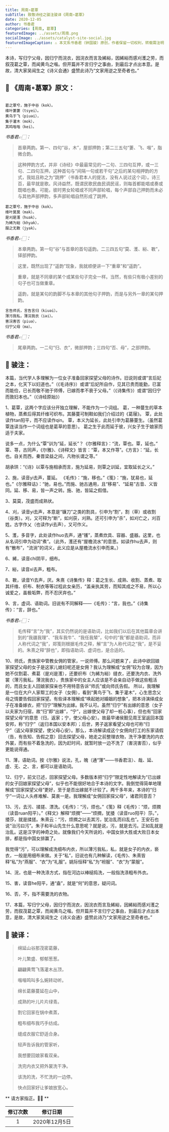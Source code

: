 ```yaml
---
title: 周南∘葛覃
subTitle: 致敬诗经之骏注骏译《周南∘葛覃》 
date: 2020-12-05 
author: 书香君
categories: [周南, 葛覃]
featuredImage: ../assets/周南.png
socialImage: ../assets/catalyst-site-social.jpg
featuredImageCaption: ⚠️️ 本文系书香君（钟国骏）原创，作者保留一切权利，转载需注明出处。
---
```


本诗，写归宁父母，因归宁而浣衣，因浣衣而言及絺綌，因絺綌而感刈濩之劳，而叙茂葛之覃，而闻黄鸟之喈。但开篇并不言归宁之事由，到最后才点出本意。是故，清大家吴闿生之《诗义会通》盛赞此诗乃“文家用逆之至奇者也。”

## 🌼 《周南∘葛覃》原文：
```

葛之覃兮，施于中谷（kok）。
维叶萋萋（tsyei）。
黄鸟于飞（piuəi），
集于灌木（mok），
其鸣喈喈（kei）。

```
*书香君👉🏻：* 

> 首章两韵。第一、四句“谷，木”，屋部押韵；第二三五句“萋、飞、喈”，脂微合韵。

> 这种押韵方式，并非《诗经》中最最常见的一二句、三四句互押，或一三句、二四句互押。这种首句与“间隔一句或若干句”之后的某句相押韵的方式，我姑且称之为“跳押”（书香君本人的提法，没有人说过这个词）。诗三百，最早就是歌。风诗益然，既谓民歌民曲民调民谣，则每首都能唱或奏或既唱也奏。可能，彼时男女轮唱或不同声部轮唱，每个声部自己押韵而未必与其他声部押韵，多声部轮唱自然形成了跳押。

```
葛之覃兮，施于中谷（kok）。
维叶莫莫（mak）。
是刈是濩（huak），
为絺为綌（khyak），
服之无斁（jyak）。

```
*书香君👉🏻：* 

> 本章两韵。第一句“谷”与首章的首句遥韵。二三四五句“莫、濩、綌、斁”，铎部押韵。

> 这里，既然出现了“遥韵”现象，我就顺便讲一下“重章”和“遥韵”。

> 重章，就是不同章的某个或某些句子完全一样。当然，有些只有极小差别的句子也可当做重章。

> 遥韵，就是某句的韵脚不与本章的其他句子押韵，而是与另外一章的某句押韵。

```
言告师氏，言告言归（kiuəi）。
薄污我私，薄浣我衣（iəi）。
害浣害否（piuə），
归宁父母（mə）。

```
*书香君👉🏻：* 

> 尾章两韵。一二句“归、衣”，微部押韵；三四句“否、母”，之部押韵。

## 🍁️ 骏注：

本篇，当代学人多理解为一位女子准备回家探望父母的诗作。旧说则或谓“言后妃之本，化天下以妇道也。”（《毛诗序》）或谓“后妃所自作，见其已贵而能勤，已富而能俭，已长而敬不驰于师傅，已嫁而孝不衰于父母。”（《诗集传》）或谓“因归宁而敦妇本也。”（《诗经原始》）

1、葛覃，这两个字应该分开独立理解，不能作为一个词组。
葛，一种蔓生的草本植物，蒸煮后得其纤维可织布。其藤蔓可制鞋如我们介绍过的《葛屦》。
覃，此处读作tan阳平，而不应读作qin。
覃，本义为延长，此处引申为葛藤蔓生。（虽然葛覃连读当作一个词组也是葛草的意思）。
葛之生于此而延于彼，兴女子生于娘家而适于夫家。

说多一点，为什么“覃”训为“延，延长”？《尔雅释言》：“流，覃也。覃，延也。”
覃、荨，古同声，《尔雅》、《诗释文》皆言：“覃，本又作荨”。《方言》：“延，长也。自关而西，秦晋梁益之间，凡物长谓之荨。”

胡承珙：“《诗》以覃与施相承而言，施为延易，则覃之训延，宜取延长之义。”

2、施，读音yi去声，蔓延。 《毛传》：“施，移也。”《笺》：“施，犹易也，延也。”《尔雅释诂》：“驰，易也。”而施、驰古通用，且“移易”、“延易”古音、义皆同。延、移、易，皆一声之转。施、驰，皆延之假借。

3、莫莫，茂盛而成熟状。

4、刈，读音yi去声，本意是“镰刀”之类的割具，引申为“割”，割（草）或收割（谷类）。刈，又可释为“断”，如刈获，刈熟。还可引申为“杀”，如刈亡之，刈百姓。古字作乂（也读作yi去声），又可作义。

5、濩，多音字，此处读作huo去声，通“镬”，蒸煮炊具、容器、盛器。这里，也从名词引申为动词“煮”。（此外，濩还有“屋檐流水”的意思。如读作hu去声，则有“散布”，“流淌”的词义，此义应是从屋檐流水引申而来。）

6、絺，读音chi阴平，细布。

7、綌，读音xi去声，粗布。

8、斁，读音Yi去声，厌。朱熹《诗集传》释：葛之生长、成熟、收割、蒸煮、取其纤维、织布、制衣等等过程此女亲历，“盖亲执其劳，而知其成之不易，所以心诚爱之，虽极垢弊，而不忍厌弃也。”

9、言，虚词、语助词。旧说有不同解释——《毛传》：“言，我也。”《诗集传》：“言，辞也。”

*书香君👉🏻：* 

> 毛传释“言”为“我”，其实仍然说的是语助词，比如我们以后在其他篇章会讲到的“我疆我理”、“我车我牛”、“我任我辇”，句中的“我”都是语助词，而非人称代词之“我”，郑笺则根据毛传之释，解“言”为人称代词之“我”，是不妥的。朱熹之释“辞也”，即指语助词、虚词也，是合适的。

10、师氏，贵族家中管教女佣的管家，一说师傅。那么问题来了，此诗中欲回娘家探望父母的女子是这家儿媳妇呢还是女佣？我认为理解成“女佣”较为合理，因为她不仅割葛、煮葛（是刈是濩），还要织布（为絺为綌）缝衣，还要洗内衣、洗外裳（薄污我私，薄浣我衣），贵族家中的女主人应该是不会亲自动手做这些粗活的，而且女主人回娘家探亲也不用特意告诉“师氏”或向师氏告假。
所以，我理解是一位在大户人家帮工的女子（女佣），看到“黄鸟于飞、集于灌木”，心生思念父母之情要告假回家探望。有些译本理解成“唤起她对婚姻的想象”，把本诗演绎成女子在准备嫁衣，把“归宁”理解为出嫁。我不认可。虽然“归宁”有出嫁的意思（女子以夫家为归宿，故“归”即“出嫁”，“宁”，出嫁使父母了却一桩心事），但也有“回家探望父母”的意思（归，返家；宁，使父母心安）。故最早诸侯觐见周王室返回本国安邦，称“归宁”（返归本国以安本邦）；后世，男子返家看望父母也可称“归宁”（返父母家探望，使父母心安）。那么，本诗解读成这个女佣向打工的东家请假（告，有告知、告假之意）回去探望父母，她走之前整理衣物，洗干净要洗的内衣外裳，而有些不着急洗的，因为赶时间，就暂时放一边不洗了（害浣害否），似乎更能说得通。

11、薄，语助词。按《尔雅》说法，孔，魄（通“薄”——书香君注）、哉、延、虛、无、之、言，都可以是语助词。

12、归宁，前文已述，回家探望父母。多数版本把“归宁”限定性地解读为“已出嫁的女子回娘家探望父母”，似乎也不能很好地合于本诗的文字。我倒觉得简单地理解成“回家探望父母”更好，至于是否出嫁就不计较了。两千多年来，本诗的“归宁”一词让人头疼难解、莫衷一是。我理解成“女佣回家探父母”，诸君同意否？

13、污，去污、揉搓、漂洗。《毛传》：“污，烦也。”《笺》释《毛传》：“烦，烦撋（读音ruan阳平）。”《释文》解释“烦撋”——“烦撋，犹捼（读音ruo阳平）莎。”，捼莎，就是揉搓。朱熹云：“污，烦撋之以去其污，犹治乱而曰乱也”。王安石也说“治污曰污”。朱子和半山先生什么意思呢？就是说，污，就是去污。正如乱就是治乱。这是汉字的神奇之处。就像我们今天所说的，中国女排大胜或大败日本女排，都是指中国女排赢了。

我觉得“污”，可以理解成洗细布内衣，所以薄污我私，私，就是女子的内衣，亵衣，一般是用细布来做。关于“私”，旧说也有几种解读，《毛传》、朱熹皆释“私”为“燕服”、“衣”为“礼服”。姚际恒释“私”为“袒服”、“衣”为“蒙服”。

14、浣，也是一种洗涤方式，指在河边以棒槌捣洗，一般指洗涤粗布外衣。

15、害，读音he阳平，通“盍”，就是“何”的意思，疑问词。

16、否，不，指不需要洗的衣物。

17、本篇，写归宁父母，因归宁而浣衣，因浣衣而言及絺綌，因絺綌而感刈濩之劳，而叙茂葛之覃，而闻黄鸟之喈。但开篇并不言归宁之事由，到最后才点出本意，是故，清大家吴闿生之《诗义会通》盛赞此诗乃“文家用逆之至奇者也。”

## 🍁️ 骏译：

> 绵延山谷那茂密葛藤，
> 
> 叶儿繁盛、郁郁葱葱。

> 翩翩黄莺飞落灌木丛顶，
> 
> 喈喈鸣叫多么婉转动听。

> 绵长葛藤蔓延在山中，
> 
> 成熟的叶儿片片绿青。

> 割它回家在锅中煮蒸，
> 
> 粗布细布我巧手纺成。
> 
> 缝成衣服它舒适合身。

> 轻声告诉我的管家听，
> 
> 我想要回娘家看双亲。

> 洗完内衣又把外裳洗干净。
> 
> 该洗的洗，不忙洗的一边停。
> 
> 快点回家好让爹娘放宽心。

** 请方家指正。🙏🏻 **

| 修订次数      | 修订日期 | 
|   :----: |    :----:   | 
| 1    | 2020年12月5日       | 
